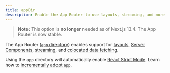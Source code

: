 ```yaml
---
title: appDir
description: Enable the App Router to use layouts, streaming, and more.
---
```


> **Note:** This option is **no longer** needed as of Next.js 13.4. The App Router is now stable.

The App Router ([`app` directory](/docs/app/building-your-application/routing)) enables support for [layouts](/docs/app/building-your-application/routing/pages-and-layouts), [Server Components](/docs/getting-started/react-essentials#server-components), [streaming](/docs/app/building-your-application/routing/loading-ui-and-streaming), and [colocated data fetching](/docs/app/building-your-application/data-fetching).

Using the `app` directory will automatically enable [React Strict Mode](https://react.dev/reference/react/StrictMode). Learn how to [incrementally adopt `app`](/docs/pages/building-your-application/upgrading/app-router-migration#migrating-from-pages-to-app).
